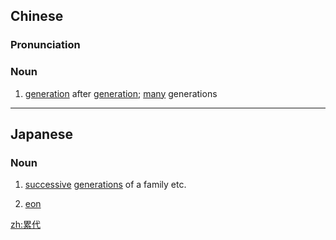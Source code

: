 ==Chinese==
{{zh-forms}}

===Pronunciation===
{{zh-pron
|m=lěidài
|cat=n
}}

===Noun===
{{zh-noun}}

# [[generation]] after [[generation]]; [[many]] generations

----

==Japanese==
{{ja-kanjitab|るい|だい|yomi=on}}

===Noun===
{{ja-noun|るいだい}}

# [[successive]] [[generation]]s of a family etc.
# {{lb|ja|geology|sort=るいだい}} [[eon]]

[[zh:累代]]